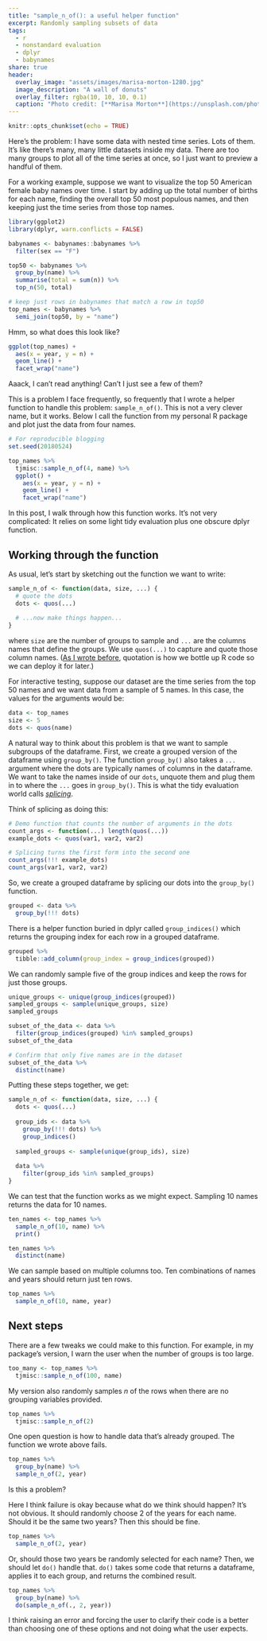 ```yaml
---
title: "sample_n_of(): a useful helper function"
excerpt: Randomly sampling subsets of data
tags:
  - r
  - nonstandard evaluation
  - dplyr
  - babynames
share: true
header:
  overlay_image: "assets/images/marisa-morton-1280.jpg"
  image_description: "A wall of donuts"
  overlay_filter: rgba(10, 10, 10, 0.1)
  caption: "Photo credit: [**Marisa Morton**](https://unsplash.com/photos/Rtr7JeG4too/info)"
---
```


```r
knitr::opts_chunk$set(echo = TRUE)
```

Here's the problem: I have some data with nested time series. Lots of them. It's
like there's many, many little datasets inside my data. There are too many
groups to plot all of the time series at once, so I just want to preview a
handful of them.

For a working example, suppose we want to visualize the top 50 American female
baby names over time. I start by adding up the total number of births for each
name, finding the overall top 50 most populous names, and then keeping just the
time series from those top names.

```r
library(ggplot2)
library(dplyr, warn.conflicts = FALSE)

babynames <- babynames::babynames %>% 
  filter(sex == "F")

top50 <- babynames %>% 
  group_by(name) %>% 
  summarise(total = sum(n)) %>% 
  top_n(50, total) 

# keep just rows in babynames that match a row in top50
top_names <- babynames %>%
  semi_join(top50, by = "name")
```

Hmm, so what does this look like?

```r
ggplot(top_names) + 
  aes(x = year, y = n) + 
  geom_line() + 
  facet_wrap("name")
```

Aaack, I can't read anything! Can't I just see a few of them?

This is a problem I face frequently, so frequently that I wrote a helper
function to handle this problem: `sample_n_of()`. This is not a very clever 
name, but it works. Below I call the function from my personal R package
and plot just the data from four names.

```r
# For reproducible blogging
set.seed(20180524)

top_names %>% 
  tjmisc::sample_n_of(4, name) %>% 
  ggplot() + 
    aes(x = year, y = n) + 
    geom_line() + 
    facet_wrap("name")
```

In this post, I walk through how this function works. It's not very
complicated: It relies on some light tidy evaluation plus one obscure dplyr
function.

## Working through the function

As usual, let's start by sketching out the function we want to write: 

```r
sample_n_of <- function(data, size, ...) {
  # quote the dots
  dots <- quos(...)
  
  # ...now make things happen...
}
```

where `size` are the number of groups to sample and `...` are the columns names
that define the groups. We use `quos(...)` to capture and quote those column
names. ([As I wrote before](/set-na-where-nonstandard-evaluation-use-case/),
quotation is how we bottle up R code so we can deploy it for later.)

For interactive testing, suppose our dataset are the time series from the top 50
names and we want data from a sample of 5 names. In this case, the values for
the arguments would be:

```r
data <- top_names
size <- 5
dots <- quos(name)
```

A natural way to think about this problem is that we want to sample subgroups of
the dataframe. First, we create a grouped version of the dataframe using
`group_by()`. The function `group_by()` also takes a `...` argument where the
dots are typically names of columns in the dataframe. We want to take the
names inside of our `dots`, unquote them and plug them in to where the `...`
goes in `group_by()`. This is what the tidy evaluation world calls 
[*splicing*](https://dplyr.tidyverse.org/articles/programming.html#unquote-splicing).

Think of splicing as doing this:

```r
# Demo function that counts the number of arguments in the dots
count_args <- function(...) length(quos(...))
example_dots <- quos(var1, var2, var2)

# Splicing turns the first form into the second one
count_args(!!! example_dots)
count_args(var1, var2, var2)
```

So, we create a grouped dataframe by splicing our dots into the `group_by()`
function.

```r
grouped <- data %>% 
  group_by(!!! dots)
```

There is a helper function buried in dplyr called `group_indices()` which
returns the grouping index for each row in a grouped dataframe.

```r
grouped %>% 
  tibble::add_column(group_index = group_indices(grouped)) 
```

We can randomly sample five of the group indices and keep the rows for just
those groups.

```r
unique_groups <- unique(group_indices(grouped))
sampled_groups <- sample(unique_groups, size)
sampled_groups

subset_of_the_data <- data %>% 
  filter(group_indices(grouped) %in% sampled_groups)
subset_of_the_data

# Confirm that only five names are in the dataset
subset_of_the_data %>% 
  distinct(name)
```

Putting these steps together, we get:

```r
sample_n_of <- function(data, size, ...) {
  dots <- quos(...)
  
  group_ids <- data %>% 
    group_by(!!! dots) %>% 
    group_indices()
  
  sampled_groups <- sample(unique(group_ids), size)
  
  data %>% 
    filter(group_ids %in% sampled_groups)
}
```

We can test that the function works as we might expect. Sampling 10 names
returns the data for 10 names.

```r
ten_names <- top_names %>% 
  sample_n_of(10, name) %>% 
  print()

ten_names %>% 
  distinct(name)
```

We can sample based on multiple columns too. Ten combinations of names and years
should return just ten rows.

```r
top_names %>% 
  sample_n_of(10, name, year) 
```

## Next steps

There are a few tweaks we could make to this function. For example, in my
package's version, I warn the user when the number of groups is too large.

```r
too_many <- top_names %>% 
  tjmisc::sample_n_of(100, name)
```

My version also randomly samples *n* of the rows when there are no grouping
variables provided.

```r
top_names %>% 
  tjmisc::sample_n_of(2)
```

One open question is how to handle data that's already grouped. The function we
wrote above fails. 

```r
top_names %>% 
  group_by(name) %>% 
  sample_n_of(2, year)
```

Is this a problem? 

Here I think failure is okay because what do we think should happen? It's not
obvious. It should randomly choose 2 of the years for each name.
Should it be the same two years? Then this should be fine.

```r
top_names %>% 
  sample_n_of(2, year)
```

Or, should those two years be randomly selected for each name? Then, we should
let `do()` handle that. `do()` takes some code that returns a dataframe, applies
it to each group, and returns the combined result.

```r
top_names %>% 
  group_by(name) %>% 
  do(sample_n_of(., 2, year))
```

I think raising an error and forcing the user to clarify their code is a better
than choosing one of these options and not doing what the user expects.
